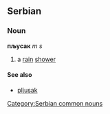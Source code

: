 ==Serbian==
===Noun===
'''пљусак''' ''m s''
#a [[rain]] [[shower]]
====See also====
*[[pljusak]]
[[Category:Serbian common nouns]]